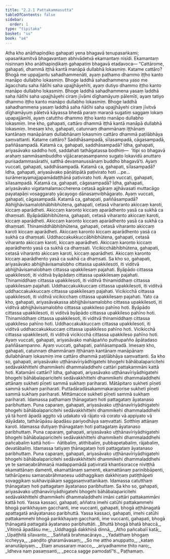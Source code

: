 ```yaml
---
title: "2.2.1 Pattakammasutta"
tableOfContents: false
sidebar:
  order: 1
type: "tipitaka"
basket: "su"
book: "a4"
---
```



<DynamicBreadcrumb />

<Division number="61" book="a4" bookNo="15" page="376">

<Paragraph number="439" book="a4">
Atha kho anāthapiṇḍiko gahapati yena bhagavā tenupasaṅkami; upasaṅkamitvā bhagavantaṃ abhivādetvā ekamantaṃ nisīdi. Ekamantaṃ nisinnaṃ kho anāthapiṇḍikaṃ gahapatiṃ bhagavā etadavoca—
</Paragraph>

<Paragraph number="440" book="a4">
“Cattārome, gahapati, dhammā iṭṭhā kantā manāpā dullabhā lokasmiṃ. Katame cattāro? Bhogā me uppajjantu sahadhammenāti, ayaṃ paṭhamo dhammo iṭṭho kanto manāpo dullabho lokasmiṃ.
</Paragraph>

<Paragraph number="441" book="a4">
Bhoge laddhā sahadhammena yaso me āgacchatu saha ñātīhi saha upajjhāyehīti, ayaṃ dutiyo dhammo iṭṭho kanto manāpo dullabho lokasmiṃ.
</Paragraph>

<Paragraph number="442" book="a4">
Bhoge laddhā sahadhammena yasaṃ laddhā saha ñātīhi saha upajjhāyehi ciraṃ jīvāmi dīghamāyuṃ pālemīti, ayaṃ tatiyo dhammo iṭṭho kanto manāpo dullabho lokasmiṃ.
</Paragraph>

<Paragraph number="443" book="a4">
Bhoge laddhā sahadhammena yasaṃ laddhā saha ñātīhi saha upajjhāyehi ciraṃ jīvitvā dīghamāyuṃ pāletvā kāyassa bhedā paraṃ maraṇā sugatiṃ saggaṃ lokaṃ upapajjāmīti, ayaṃ catuttho dhammo iṭṭho kanto manāpo dullabho lokasmiṃ. Ime kho, gahapati, cattāro dhammā iṭṭhā kantā manāpā dullabhā lokasmiṃ.
</Paragraph>

<Paragraph number="444" book="a4">
Imesaṃ kho, gahapati, catunnaṃ dhammānaṃ iṭṭhānaṃ kantānaṃ manāpānaṃ dullabhānaṃ lokasmiṃ cattāro dhammā paṭilābhāya saṃvattanti. Katame cattāro? Saddhāsampadā, sīlasampadā, cāgasampadā, paññāsampadā.
</Paragraph>

<Paragraph number="445" book="a4">
Katamā ca, gahapati, saddhāsampadā? Idha, gahapati, ariyasāvako saddho hoti, saddahati tathāgatassa bodhiṃ—  ‘itipi so bhagavā arahaṃ sammāsambuddho vijjācaraṇasampanno sugato lokavidū anuttaro purisadammasārathi, satthā devamanussānaṃ buddho bhagavā’ti. Ayaṃ vuccati, gahapati, saddhāsampadā.
</Paragraph>

<Paragraph number="446" book="a4">
Katamā ca, gahapati, sīlasampadā? Idha, gahapati, ariyasāvako pāṇātipātā paṭivirato hoti …pe…  surāmerayamajjapamādaṭṭhānā paṭivirato hoti. Ayaṃ vuccati, gahapati, sīlasampadā.
</Paragraph>

<Paragraph number="447" book="a4">
Katamā ca, gahapati, cāgasampadā? Idha, gahapati, ariyasāvako vigatamalamaccherena cetasā agāraṃ ajjhāvasati muttacāgo payatapāṇi vosaggarato yācayogo dānasaṃvibhāgarato. Ayaṃ vuccati, gahapati, cāgasampadā.
</Paragraph>

<Paragraph number="448" book="a4">
Katamā ca, gahapati, paññāsampadā? Abhijjhāvisamalobhābhibhūtena, gahapati, cetasā viharanto akiccaṃ karoti, kiccaṃ aparādheti. Akiccaṃ karonto kiccaṃ aparādhento yasā ca sukhā ca dhaṃsati. Byāpādābhibhūtena, gahapati, cetasā viharanto akiccaṃ karoti, kiccaṃ aparādheti. Akiccaṃ karonto kiccaṃ aparādhento yasā ca sukhā ca dhaṃsati. Thinamiddhābhibhūtena, gahapati, cetasā viharanto akiccaṃ karoti kiccaṃ aparādheti. Akiccaṃ karonto kiccaṃ aparādhento yasā ca sukhā ca dhaṃsati. Uddhaccakukkuccābhibhūtena, gahapati, cetasā viharanto akiccaṃ karoti, kiccaṃ aparādheti. Akiccaṃ karonto kiccaṃ aparādhento yasā ca sukhā ca dhaṃsati. Vicikicchābhibhūtena, gahapati, cetasā viharanto akiccaṃ karoti, kiccaṃ aparādheti. Akiccaṃ karonto kiccaṃ aparādhento yasā ca sukhā ca dhaṃsati.
</Paragraph>

<Paragraph number="449" book="a4">
Sa kho so, gahapati, ariyasāvako abhijjhāvisamalobho cittassa upakkilesoti, iti viditvā abhijjhāvisamalobhaṃ cittassa upakkilesaṃ pajahati. Byāpādo cittassa upakkilesoti, iti viditvā byāpādaṃ cittassa upakkilesaṃ pajahati. Thinamiddhaṃ cittassa upakkilesoti, iti viditvā thinamiddhaṃ cittassa upakkilesaṃ pajahati. Uddhaccakukkuccaṃ cittassa upakkilesoti, iti viditvā uddhaccakukkuccaṃ cittassa upakkilesaṃ pajahati. Vicikicchā cittassa upakkilesoti, iti viditvā vicikicchaṃ cittassa upakkilesaṃ pajahati.
</Paragraph>

<Paragraph number="450" book="a4">
Yato ca kho, gahapati, ariyasāvakassa abhijjhāvisamalobho cittassa upakkilesoti, iti viditvā abhijjhāvisamalobho cittassa upakkileso pahīno hoti. Byāpādo cittassa upakkilesoti, iti viditvā byāpādo cittassa upakkileso pahīno hoti. Thinamiddhaṃ cittassa upakkilesoti, iti viditvā thinamiddhaṃ cittassa upakkileso pahīno hoti. Uddhaccakukkuccaṃ cittassa upakkilesoti, iti viditvā uddhaccakukkuccaṃ cittassa upakkileso pahīno hoti. Vicikicchā cittassa upakkilesoti, iti viditvā vicikicchā cittassa upakkileso pahīno hoti. Ayaṃ vuccati, gahapati, ariyasāvako mahāpañño puthupañño āpātadaso paññāsampanno. Ayaṃ vuccati, gahapati, paññāsampadā. Imesaṃ kho, gahapati, catunnaṃ dhammānaṃ iṭṭhānaṃ kantānaṃ manāpānaṃ dullabhānaṃ lokasmiṃ ime cattāro dhammā paṭilābhāya saṃvattanti.
</Paragraph>

<Paragraph number="451" book="a4">
Sa kho so, gahapati, ariyasāvako uṭṭhānavīriyādhigatehi bhogehi bāhābalaparicitehi sedāvakkhittehi dhammikehi dhammaladdhehi cattāri pattakammāni kattā hoti. Katamāni cattāri? Idha, gahapati, ariyasāvako uṭṭhānavīriyādhigatehi bhogehi bāhābalaparicitehi sedāvakkhittehi dhammikehi dhammaladdhehi attānaṃ sukheti pīṇeti sammā sukhaṃ pariharati. Mātāpitaro sukheti pīṇeti sammā sukhaṃ pariharati. Puttadāradāsakammakaraporise sukheti pīṇeti sammā sukhaṃ pariharati. Mittāmacce sukheti pīṇeti sammā sukhaṃ pariharati. Idamassa paṭhamaṃ ṭhānagataṃ hoti pattagataṃ āyatanaso paribhuttaṃ.
</Paragraph>

<Paragraph number="452" book="a4">
Puna caparaṃ, gahapati, ariyasāvako uṭṭhānavīriyādhigatehi bhogehi bāhābalaparicitehi sedāvakkhittehi dhammikehi dhammaladdhehi yā tā honti āpadā aggito vā udakato vā rājato vā corato vā appiyato vā dāyādato, tathārūpāsu āpadāsu pariyodhāya saṃvattati. Sotthiṃ attānaṃ karoti. Idamassa dutiyaṃ ṭhānagataṃ hoti pattagataṃ āyatanaso paribhuttaṃ.
</Paragraph>

<Paragraph number="453" book="a4">
Puna caparaṃ, gahapati, ariyasāvako uṭṭhānavīriyādhigatehi bhogehi bāhābalaparicitehi sedāvakkhittehi dhammikehi dhammaladdhehi pañcabaliṃ kattā hoti—  ñātibaliṃ, atithibaliṃ, pubbapetabaliṃ, rājabaliṃ, devatābaliṃ. Idamassa tatiyaṃ ṭhānagataṃ hoti pattagataṃ āyatanaso paribhuttaṃ.
</Paragraph>

<Paragraph number="454" book="a4">
Puna caparaṃ, gahapati, ariyasāvako uṭṭhānavīriyādhigatehi bhogehi bāhābalaparicitehi sedāvakkhittehi dhammikehi dhammaladdhehi ye te samaṇabrāhmaṇā madappamādā paṭiviratā khantisoracce niviṭṭhā ekamattānaṃ damenti, ekamattānaṃ samenti, ekamattānaṃ parinibbāpenti, tathārūpesu samaṇabrāhmaṇesu uddhaggikaṃ dakkhiṇaṃ patiṭṭhāpeti sovaggikaṃ sukhavipākaṃ saggasaṃvattanikaṃ. Idamassa catutthaṃ ṭhānagataṃ hoti pattagataṃ āyatanaso paribhuttaṃ.
</Paragraph>

<Paragraph number="455" book="a4">
Sa kho so, gahapati, ariyasāvako uṭṭhānavīriyādhigatehi bhogehi bāhābalaparicitehi sedāvakkhittehi dhammikehi dhammaladdhehi imāni cattāri pattakammāni kattā hoti. Yassa kassaci, gahapati, aññatra imehi catūhi pattakammehi bhogā parikkhayaṃ gacchanti, ime vuccanti, gahapati, bhogā aṭṭhānagatā apattagatā anāyatanaso paribhuttā. Yassa kassaci, gahapati, imehi catūhi pattakammehi bhogā parikkhayaṃ gacchanti, ime vuccanti, gahapati, bhogā ṭhānagatā pattagatā āyatanaso paribhuttāti.
</Paragraph>

<Paragraph number="456" type="verses" book="a4">
_Bhuttā bhogā bhatā bhaccā,_  
_Vitiṇṇā āpadāsu me;_  
_Uddhaggā dakkhiṇā dinnā,_  
_Atho pañcabalī katā;_  
_Upaṭṭhitā sīlavanto,_  
_Saññatā brahmacārayo._  

</Paragraph>

<Paragraph number="457" type="verses" book="a4">
_Yadatthaṃ bhogaṃ iccheyya,_  
_paṇḍito gharamāvasaṃ;_  
_So me attho anuppatto,_  
_kataṃ ananutāpiyaṃ._  

</Paragraph>

<Paragraph number="458" type="verses" book="a4">
_Etaṃ anussaraṃ macco,_  
_ariyadhamme ṭhito naro;_  
_Idheva naṃ pasaṃsanti,_  
_pecca sagge pamodatī”ti._  


</Paragraph>
</Division>

<Paragraph number="459" type="center" book="a4">
Paṭhamaṃ.
</Paragraph>